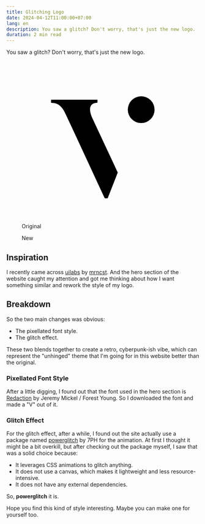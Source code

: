 ```yaml
---
title: Glitching Logo
date: 2024-04-12T11:00:00+07:00
lang: en
description: You saw a glitch? Don't worry, that's just the new logo.
duration: 2 min read
---
```


You saw a glitch? Don't worry, that's just the new logo.

<div class="grid ~ cols-1 md:cols-2">
  <figure class="pt-5 flex flex-col justify-center items-center">
    <div class="w-20 h-20">
      <svg xmlns="http://www.w3.org/2000/svg" viewBox="0 0 24 24">
        <circle class="logo-fill-color" cx="17.68" cy="7.25" r="1.98" />
        <path class="logo-fill-color" d="m8.94,5.78c.75,0,1.49,0,2.24,0,.02,0,.03.01.03.03v.38s-.02.04-.04.04c-.58.01-.92.25-1.03.69-.05.22-.04.48.03.79.06.25.15.5.27.76,1.25,2.68,2.51,5.36,3.76,8.04,0,.02.01.05,0,.07l-1.47,3.75s-.02.03-.04.03h-.35s-.07-.02-.08-.05c-1.67-3.6-3.33-7.19-4.99-10.76-.3-.64-.6-1.28-.91-1.92-.12-.25-.27-.48-.45-.69-.2-.24-.41-.41-.63-.51-.26-.13-.55-.19-.88-.19-.04,0-.06-.03-.06-.06v-.38s.02-.03.04-.03c1.52,0,3.04,0,4.56,0Z" />
      </svg>
    </div>
    <figcaption class="important-mt8 text-center">
      Original
    </figcaption>
  </figure>
  <figure class="pt-5 flex flex-col justify-center items-center">
    <GlitchingLogo class="m-4 w-12 h-12" />
    <figcaption class="important-mt8 text-center">
      New
    </figcaption>
  </figure>
</div>

## Inspiration

I recently came across [uilabs](https://www.uilabs.dev) by [mrncst](https://twitter.com/mrncst/status/1766117470207647836). And the hero section of the website caught my attention and got me thinking about how I want something similar and rework the style of my logo.

## Breakdown

So the two main changes was obvious:

- The pixellated font style.
- The glitch effect.

These two blends together to create a retro, cyberpunk-ish vibe, which can represent the "unhinged" theme that I'm going for in this website better than the original.

### Pixellated Font Style

After a little digging, I found out that the font used in the hero section is [Redaction](http://www.redaction.us) by Jeremy Mickel / Forest Young. So I downloaded the font and made a "V" out of it.

### Glitch Effect

For the glitch effect, after a while, I found out the site actually use a package named [powerglitch](https://github.com/7PH/powerglitch) by 7PH for the animation. At first I thought it might be a bit overkill, but after checking out the package myself, I saw that was a solid choice because:

- It leverages CSS animations to glitch anything.
- It does not use a canvas, which makes it lightweight and less resource-intensive.
- It does not have any external dependencies.

So, **powerglitch** it is.

Hope you find this kind of style interesting. Maybe you can make one for yourself too.
